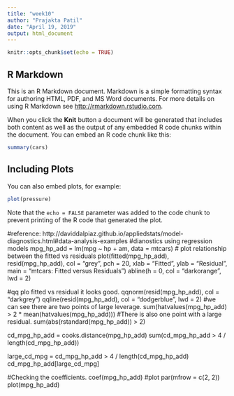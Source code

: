 ---
title: "week10"
author: "Prajakta Patil"
date: "April 19, 2019"
output: html_document
---

```{r setup, include=FALSE}
knitr::opts_chunk$set(echo = TRUE)
```

## R Markdown

This is an R Markdown document. Markdown is a simple formatting syntax for authoring HTML, PDF, and MS Word documents. For more details on using R Markdown see <http://rmarkdown.rstudio.com>.

When you click the **Knit** button a document will be generated that includes both content as well as the output of any embedded R code chunks within the document. You can embed an R code chunk like this:

```{r cars}
summary(cars)
```

## Including Plots

You can also embed plots, for example:

```{r pressure, echo=FALSE}
plot(pressure)
```

Note that the `echo = FALSE` parameter was added to the code chunk to prevent printing of the R code that generated the plot.

#reference: http://daviddalpiaz.github.io/appliedstats/model-diagnostics.html#data-analysis-examples
#dianostics using regression models
mpg_hp_add = lm(mpg ~ hp + am, data = mtcars)
# plot relationship between the fitted vs residuals
plot(fitted(mpg_hp_add), resid(mpg_hp_add), col = "grey", pch = 20,
     xlab = "Fitted", ylab = "Residual",
     main = "mtcars: Fitted versus Residuals")
abline(h = 0, col = "darkorange", lwd = 2)

#qq plo fitted vs residual it looks good.
qqnorm(resid(mpg_hp_add), col = "darkgrey")
qqline(resid(mpg_hp_add), col = "dodgerblue", lwd = 2)
#we can see there are two points of large leverage.
sum(hatvalues(mpg_hp_add) > 2 * mean(hatvalues(mpg_hp_add)))
#There is also one point with a large residual.
sum(abs(rstandard(mpg_hp_add)) > 2)


cd_mpg_hp_add = cooks.distance(mpg_hp_add)
sum(cd_mpg_hp_add > 4 / length(cd_mpg_hp_add))


large_cd_mpg = cd_mpg_hp_add > 4 / length(cd_mpg_hp_add)
cd_mpg_hp_add[large_cd_mpg]

#Checking the coefficients.
coef(mpg_hp_add)
#plot
par(mfrow = c(2, 2))
plot(mpg_hp_add)